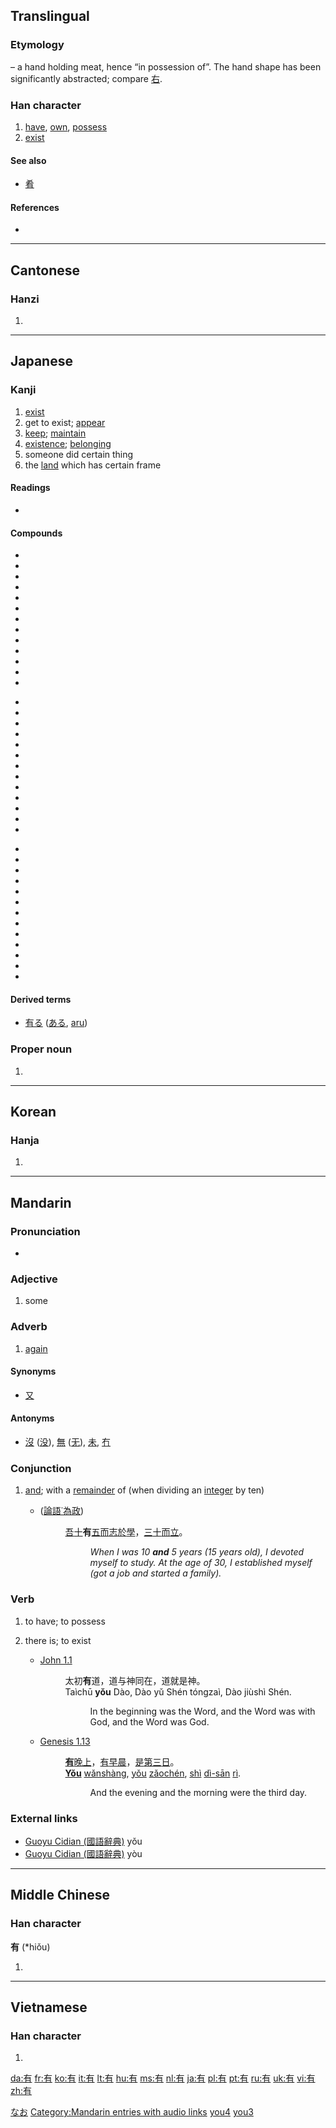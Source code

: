 ==Translingual==
{{stroke order|type=animate}}

===Etymology===
{{Han compound|又|t1=hand|肉|alt2=⺼|t2=meat|ls=ic}} – a hand holding meat, hence “in possession of”. The hand shape has been significantly abstracted; compare [[右]].

===Han character===
{{Han char|rn=74|rad=月|as=02|sn=6|four=4022<sub>7</sub>|canj=大月 (KB)}}

# [[have]], [[own]], [[possess]]
# [[exist]]

====See also====
* [[肴]] <!-- unrelated etymologically, but current form similar -->

====References====
* {{Han ref|kx=0504.200|dkj=14332|dj=0880.020|hdz=32041.050|uh=6709|ud=26377|bh=A6B3|bd=42675}}

----

==Cantonese==

===Hanzi===
{{yue-hanzi|jyut=|y=yau5, yau6}}

# {{defn|lang=yue|sort=月02}}

----

==Japanese==
{{stroke order|type=janimate}}

===Kanji===
{{ja-kanji|grade=3|rs=月02}}

# [[exist]]
# get to exist; [[appear]]
# [[keep]]; [[maintain]]
# [[existence]]; [[belonging]]
# someone did certain thing
# the [[land]] which has certain frame

====Readings====
* {{ja-readings|kanon=[[ゆう]] ([[yū]])|goon=[[う]] ([[u]])|kun=[[ある]] ([[aru]]), [[もつ]] ([[motsu]]), [[たもつ]] ([[tamotsu]])|nadzuke=[[あり]] (''ari''), [[すみ]] (''sumi''), [[たもつ]] (''tamotsu''), [[とお]] (''tō''), [[とも]] (''tomo''), [[なお]] (''nao''), [[なり]] (''nari''), [[みち]] (''michi''), [[もち]] (''mochi''), [[り]] (''ri'')}}

====Compounds====
{{top3}}
* {{l|ja|sc=Jpan|有余|tr=ゆうよ, yūyo}}
* {{l|ja|sc=Jpan|有明|tr=ありあけ, ariake}}
* {{l|ja|sc=Jpan|有意|tr=ゆうい, yūi}}
* {{l|ja|sc=Jpan|有為|tr=ゆうい, yūi}}
* {{l|ja|sc=Jpan|有卦|tr=うけ, uke}}
* {{l|ja|sc=Jpan|有職|tr=ゆうしょく, yūshoku}}
* {{l|ja|sc=Jpan|有識|tr=ゆうしき, yūshiki}}
* {{l|ja|sc=Jpan|有象無象|tr=うぞうむぞう, uzōmuzō}}
* {{l|ja|sc=Jpan|有益|tr=ゆうえき, yūeki}}
* {{l|ja|sc=Jpan|有縁|tr=ゆうえん, yūen}}
* {{l|ja|sc=Jpan|有休|tr=ゆうきゅう, yūkyū}}
* {{l|ja|sc=Jpan|有窮|tr=ゆうきゅう, yūkyū}}
* {{l|ja|sc=Jpan|有功|tr=ゆうこう, yūkō}}
{{mid3}}
* {{l|ja|sc=Jpan|有頂天|tr=うちょうてん, uchōten}}
* {{l|ja|sc=Jpan|有徳|tr=ゆうとく, yūtoku}}
* {{l|ja|sc=Jpan|有名無実|tr=ゆうめいむじつ, yūmeimujitsu}}
* {{l|ja|sc=Jpan|有無|tr=うむ, umu}}
* {{l|ja|sc=Jpan|有耶無耶|tr=うやむや, uyamuya}}
* {{l|ja|sc=Jpan|有事|tr=ゆうじ, yūji}}
* {{l|ja|sc=Jpan|有能|tr=ゆうのう, yūnō}}
* {{l|ja|sc=Jpan|有機|tr=ゆうき, yūki}}
* {{l|ja|sc=Jpan|有識者|tr=ゆうしきしゃ, yūshikisha}}
* {{l|ja|sc=Jpan|有終|tr=ゆうしゅう, yūshū}}
* {{l|ja|sc=Jpan|有情|tr=ゆうじょう, yūjō}}
* {{l|ja|sc=Jpan|有色|tr=ゆうしょく, yūshoku}}
* {{l|ja|sc=Jpan|有身|tr=ゆうしん, yūshin}}
{{mid3}}
* {{l|ja|sc=Jpan|有限|tr=ゆうげん, yūgen}}
* {{l|ja|sc=Jpan|有恒|tr=ゆうこう, yūkō}}
* {{l|ja|sc=Jpan|有効|tr=ゆうこう, yūkō}}
* {{l|ja|sc=Jpan|有司|tr=ゆうし, yūshi}}
* {{l|ja|sc=Jpan|有数|tr=ゆうすう, yūsū}}
* {{l|ja|sc=Jpan|有職故実|tr=ゆうそくこじつ, yūsokukojitsu}}
* {{l|ja|sc=Jpan|有望|tr=ゆうぼう, yūbō}}
* {{l|ja|sc=Jpan|有名|tr=ゆうめい, yūmei}}
* {{l|ja|sc=Jpan|有徳人|tr=ゆうとくじん, yūtokujin}}
* {{l|ja|sc=Jpan|有用|tr=ゆうよう, yūyō}}
* {{l|ja|sc=Jpan|有利|tr=ゆうり, yūri}}
* {{l|ja|sc=Jpan|有理|tr=ゆうり, yūri}}
* {{l|ja|sc=Jpan|有理数|tr=ゆうりすう, yūrisū}}
{{bottom}}

====Derived terms====
* [[有る]] ([[ある]], [[aru]])

===Proper noun===
{{ja-pos|k|proper|hira=なお|rom=Nao}}

# {{given name|female|lang=ja}}

[[Category:Japanese female given names|なお]]

----

==Korean==

===Hanja===
{{ko-hanja|hangeul=유|eumhun=[[있다]] (Itta)|rv=yu|mr=yu|y=yu}}

# {{defn|lang=ko|sort=月02}}

----

==Mandarin==
{{zh-hanzi|[[有]]}}

===Pronunciation===
* {{audio|zh-yǒu.ogg|audio}}

===Adjective===
{{cmn-adj|ts|pin=yǒu|pint=you3|rs=月02}}

# {{Beginning Mandarin|lang=cmn|sc=Hant|sort=月02}} some

===Adverb===
{{cmn-adv|ts|pin=yòu|pint=you4|rs=月02}}

# {{archaic|lang=cmn|sc=Hant|sort=月02}} [[again]]

====Synonyms====
* [[又]]

====Antonyms====
* [[沒]] ([[没]]), [[無]] ([[无]]), [[未]],  [[冇]]

===Conjunction===
{{cmn-conj|ts|pin=yòu|pint=you4|rs=月02}}

# {{archaic|lang=cmn|sc=Hant|sort=月02}} [[and]]; with a [[remainder]] of (when dividing an [[integer]] by ten)
#* {{RQ:Confucius}} ([[:zh:s:論語#為政第二|論語˙為政]])
#*: [[吾]][[十]]'''有'''[[五]][[而]][[志]][[於]][[學]]，[[三]][[十]][[而]][[立]]。
#*:: ''When I was 10 '''and''' 5 years (15 years old), I devoted myself to study.  At the age of 30, I established myself (got a job and started a family).''

===Verb===
{{cmn-verb|ts|pin=yǒu|pint=you3|rs=月02}}

# {{Beginning Mandarin|lang=cmn|sc=Hant|sort=月02}} to have; to possess
# {{Beginning Mandarin|lang=cmn|sc=Hant|sort=月02}} there is; to exist
#* [http://wordproject.org/multi/bi_en_cn_py.htm John 1.1]
#*: 太初'''有'''道，道与神同在，道就是神。
#*: Taìchū '''yǒu''' Dào, Dào yǔ Shén tóngzaì, Dào jiùshì Shén.
#*:: In the beginning was the Word, and the Word was with God, and the Word was God. 
#* [http://wordproject.org/multi/bi_en_cn_py.htm Genesis 1.13]
#*: '''[[有]]'''[[晚上]]，[[有]][[早晨]]，[[是]][[第三]][[日]]。
#*: '''[[yǒu|Yǒu]]''' [[wǎnshàng]], [[yǒu]] [[zǎochén]], [[shì]] [[dì-sān]] [[rì]].
#*:: And the evening and the morning were the third day.

===External links===
* [http://140.111.34.46/cgi-bin/dict/GetContent.cgi?Database=dict&DocNum=147625&GraphicWord=yes&QueryString=%A6%B3$ Guoyu Cidian (國語辭典)] yǒu
* [http://140.111.34.46/cgi-bin/dict/GetContent.cgi?Database=dict&DocNum=148175&GraphicWord=yes&QueryString=%A6%B3$ Guoyu Cidian (國語辭典)] yòu

[[Category:Mandarin entries with audio links]]
[[Category:Mandarin archaic terms in simplified script|you4]]
[[Category:cmn:Beginning Mandarin in simplified script|you3]]

----

==Middle Chinese==

===Han character===
'''有''' (*hiǒu)<!--asterisk indicates that this is a reconstructed pronunciation-->

# {{defn|lang=zhx-mid|sort=月02}}

----

==Vietnamese==

===Han character===
{{vi-hantu|[[hữu]], [[hỡi]], [[hơi]]|rs=月02}}

# {{defn|lang=vi|sort=月02}}

[[da:有]]
[[fr:有]]
[[ko:有]]
[[it:有]]
[[lt:有]]
[[hu:有]]
[[ms:有]]
[[nl:有]]
[[ja:有]]
[[pl:有]]
[[pt:有]]
[[ru:有]]
[[uk:有]]
[[vi:有]]
[[zh:有]]